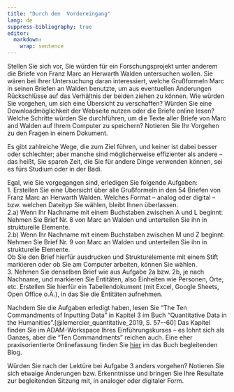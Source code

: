 ```yaml
---
title: "Durch den  Vordereingang"
lang: de
suppress-bibliography: true
editor: 
  markdown: 
    wrap: sentence
---
```


Stellen Sie sich vor, Sie würden für ein Forschungsprojekt unter anderem die Briefe von Franz Marc an Herwarth Walden untersuchen wollen.
Sie wären bei Ihrer Untersuchung daran interessiert, welche Grußformeln Marc in seinen Briefen an Walden benutzte, um aus eventuellen Änderungen Rückschlüsse auf das Verhältnis der beiden ziehen zu können.
Wie würden Sie vorgehen, um sich eine Übersicht zu verschaffen?
Würden Sie eine Downloadmöglichkeit der Webseite nutzen oder die Briefe online lesen?
Welche Schritte würden Sie durchführen, um die Texte aller Briefe von Marc and Walden auf Ihrem Computer zu speichern? 
Notieren Sie Ihr Vorgehen zu den Fragen in einem Dokument.

Es gibt zahlreiche Wege, die zum Ziel führen, und keiner ist dabei besser oder schlechter;
aber manche sind möglicherweise effizienter als andere -- das heißt, Sie sparen Zeit, die Sie für andere Dinge verwenden können, sei es fürs Studium oder in der Badi.

Egal, wie Sie vorgegangen sind, erledigen Sie folgende Aufgaben:\
1. Erstellen Sie eine Übersicht über alle Grußformeln in den 54 Briefen von Franz Marc an Herwarth Walden. 
Welches Format -- analog oder digital -- bzw. welchen Dateityp Sie wählen, bleibt Ihnen überlassen.\
2.a) Wenn Ihr Nachname mit einem Buchstaben zwischen A und L beginnt:\
Nehmen Sie Brief Nr. 8 von Marc an Walden und unterteilen Sie ihn in strukturelle Elemente. \
2.b) Wenn  Ihr Nachname mit einem Buchstaben zwischen M und Z beginnt:\
Nehmen Sie Brief Nr. 9 von Marc an Walden und unterteilen Sie ihn in strukturelle Elemente.\
Ob Sie den Brief hierfür ausdrucken und Strukturelemente mit  einem Stift markieren oder ob Sie am Computer arbeiten, können Sie wählen.\
3. Nehmen Sie denselben Brief wie aus Aufgabe 2a bzw. 2b, je nach Nachname, und markieren Sie Entitäten, also Einheiten wie Personen, Orte, etc. 
Erstellen Sie hierfür ein Tabellendokument (mit Excel, Google Sheets, Open Office o.Ä.), in das Sie die Entitäten aufnehmen.

Nachdem Sie die Aufgaben erledigt haben, lesen Sie "The Ten Commandments of Inputting Data" in Kapitel 3 im Buch "Quantitative Data in the Humanities".[@lemercier_quantitative_2019, S. 57--60] Das Kapitel finden Sie im ADAM-Workspace Ihres Einführungskurses -- es lohnt sich als Ganzes, aber die "Ten Commandments" reichen auch.
Eine eher praxisorientierte Onlinefassung finden Sie [hier](https://quanthum.hypotheses.org/239) im das Buch begleitenden Blog.

Würden Sie nach der Lektüre bei Aufgabe 3 anders vorgehen?
Notieren Sie sich etwaige Änderungen bzw. Erkenntnisse und bringen Sie Ihre Resultate zur begleitenden Sitzung mit, in analoger oder digitaler Form.

